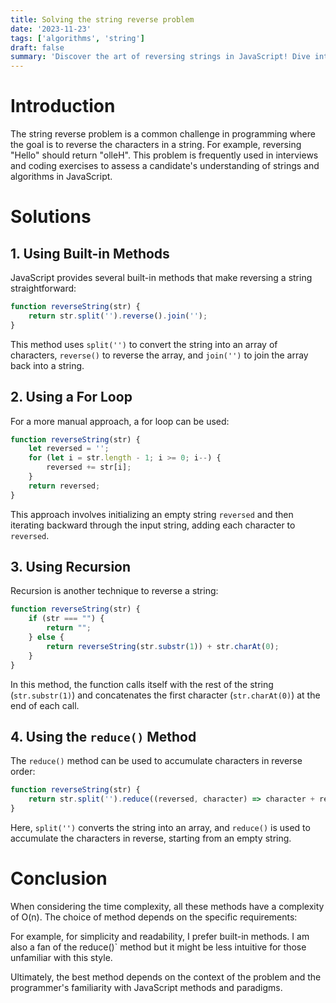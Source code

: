 ```yaml
---
title: Solving the string reverse problem
date: '2023-11-23'
tags: ['algorithms', 'string']
draft: false
summary: 'Discover the art of reversing strings in JavaScript! Dive into four elegant solutions, from the sleek simplicity of built-in methods to the clever twists of recursion and the `reduce()` method.'
---
```


# Introduction

The string reverse problem is a common challenge in programming where the goal is to reverse the characters in a string. For example, reversing "Hello" should return "olleH". This problem is frequently used in interviews and coding exercises to assess a candidate's understanding of strings and algorithms in JavaScript.

# Solutions

## 1. Using Built-in Methods

JavaScript provides several built-in methods that make reversing a string straightforward:

```javascript
function reverseString(str) {
    return str.split('').reverse().join('');
}
```

This method uses `split('')` to convert the string into an array of characters, `reverse()` to reverse the array, and `join('')` to join the array back into a string.

## 2. Using a For Loop

For a more manual approach, a for loop can be used:

```javascript
function reverseString(str) {
    let reversed = '';
    for (let i = str.length - 1; i >= 0; i--) {
        reversed += str[i];
    }
    return reversed;
}
```

This approach involves initializing an empty string `reversed` and then iterating backward through the input string, adding each character to `reversed`.

## 3. Using Recursion

Recursion is another technique to reverse a string:

```javascript
function reverseString(str) {
    if (str === "") {
        return "";
    } else {
        return reverseString(str.substr(1)) + str.charAt(0);
    }
}
```

In this method, the function calls itself with the rest of the string (`str.substr(1)`) and concatenates the first character (`str.charAt(0)`) at the end of each call.

## 4. Using the `reduce()` Method

The `reduce()` method can be used to accumulate characters in reverse order:

```javascript
function reverseString(str) {
    return str.split('').reduce((reversed, character) => character + reversed, '');
}
```

Here, `split('')` converts the string into an array, and `reduce()` is used to accumulate the characters in reverse, starting from an empty string.

# Conclusion

When considering the time complexity, all these methods have a complexity of O(n). The choice of method depends on the specific requirements:

For example, for simplicity and readability, I prefer built-in methods. I am also a fan of the reduce()` method but it might be less intuitive for those unfamiliar with this style.

Ultimately, the best method depends on the context of the problem and the programmer's familiarity with JavaScript methods and paradigms.
